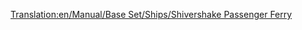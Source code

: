 [[Translation:en/Manual/Base Set/Ships/Shivershake Passenger Ferry]]
{{en/Manual/Base Set/Ships/Ships|Name=Shivershake Passenger Ferry
|Image=[[File:en/Manual/Base Set/Ships/Toylandpassengership.png|Shivershake Passenger Ferry]]
|Cost=£21,325 ($42,650)
|Speed=64 km/h (40 mph)
|Annual=£1,312 ($2,624)
|Designed=1977
|Lifespan=30
|Capacity=130 Passengers
|Description= The Shivershake Passenger Ferry is the second passenger ship in Toyland and twice as fast as the [[en/Manual/Base Set/Ships/Chugger-Chug Passenger Ferry]]. It is created for a slow passenger transport over long distances.
|Real-life=Fictional.
}}